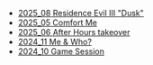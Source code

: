 - [2025_08 Residence Evil III "Dusk"](/dusk)
- [2025_05 Comfort Me](https://x.com/AMazeFest/status/1922018585972543997)
- [2025_06 After Hours takeover](https://www.instagram.com/p/DKb5j52M-by/)
- [2024_11 Me & Who?](https://www.instagram.com/p/DEVCxX8NlGe/?img_index=1)
- [2024_10 Game Session](/confort-mental)
